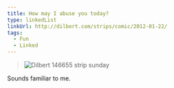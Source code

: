 ```yaml
---
title: How may I abuse you today?
type: linkedList
linkUrl: http://dilbert.com/strips/comic/2012-01-22/
tags:
  - Fun
  - Linked
---
```


> ![Dilbert 146655 strip sunday](http://appleuserpro.com/assets/uploads/dilbert.146655.strip.sunday.gif "dilbert.146655.strip.sunday.gif")

Sounds familiar to me.
